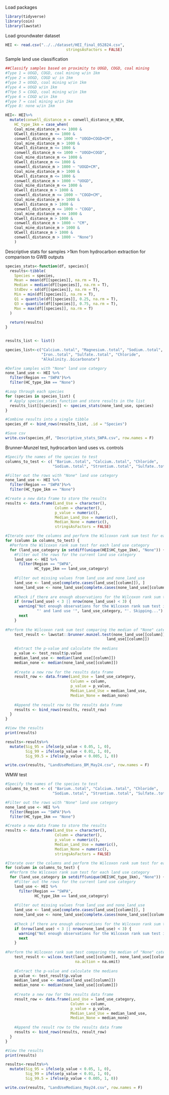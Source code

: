 
Load packages
```{r}
library(tidyverse)
library(coin)
library(lawstat)
```

Load groundwater dataset
```{r}
HEI <- read.csv("../../dataset/HEI_final_052824.csv", 
                           stringsAsFactors = FALSE)
```

Sample land use classification
```{r}
##Classify samples based on proximity to UOGD, COGD, coal mining
#Type 1 = UOGD, COGD, coal mining w/in 1km
#Type 2 = UOGD, COGD w/ in 1km
#Type 3 = UOGD, coal mining w/in 1km
#Type 4 = UOGD w/in 1km
#TYpe 5 = COGD, coal mining w/in 1km
#Type 6 = COGD w/in 1km
#Type 7 = coal mining w/in 1km
#Type 8: none w/in 1km

HEI<- HEI%>%
  mutate(conwell_distance_m = conwell_distance_m_NEW,
    HC_type_1km = case_when(
    Coal_mine_distance_m <= 1000 & 
    UCwell_distance_m <= 1000 & 
    conwell_distance_m <= 1000 ~ "UOGD+COGD+CM",
    Coal_mine_distance_m > 1000 &
    UCwell_distance_m <= 1000 & 
    conwell_distance_m <= 1000 ~ "UOGD+COGD",
    Coal_mine_distance_m <= 1000 & 
    UCwell_distance_m <= 1000 & 
    conwell_distance_m > 1000 ~ "UOGD+CM",
    Coal_mine_distance_m > 1000 & 
    UCwell_distance_m <= 1000 & 
    conwell_distance_m > 1000 ~ "UOGD",
    Coal_mine_distance_m <= 1000 & 
    UCwell_distance_m > 1000 & 
    conwell_distance_m <= 1000 ~ "COGD+CM",
    Coal_mine_distance_m > 1000 & 
    UCwell_distance_m > 1000 & 
    conwell_distance_m <= 1000 ~ "COGD",
    Coal_mine_distance_m <= 1000 & 
    UCwell_distance_m > 1000 & 
    conwell_distance_m > 1000 ~ "CM",
    Coal_mine_distance_m > 1000 & 
    UCwell_distance_m > 1000 & 
    conwell_distance_m > 1000 ~ "None")
    )
```

Descriptive stats for samples >1km from hydrocarbon extraction for comparison to GWB outputs
```{r}
species_stats<-function(df, species){
  results<-tibble(
    Species = species,
    Mean = mean(df[[species]], na.rm = T),
    Median = median(df[[species]], na.rm = T),
    StdDev = sd(df[[species]], na.rm = T),
    Min = min(df[[species]], na.rm = T),
    Q1 = quantile(df[[species]], 0.25, na.rm = T),
    Q3 = quantile(df[[species]], 0.75, na.rm = T),
    Max = max(df[[species]], na.rm = T)
  )
    
  return(results)
}


results_list <- list()

species_list<-c("Calcium..total", "Magnesium..total", "Sodium..total",
                "Iron..total", "Sulfate..total", "Chloride",
                "Alkalinity..bicarbonate")

#Define samples with "None" land use category
none_land_use <- HEI %>%
  filter(Region == "SWPA")%>%
  filter(HC_type_1km == "None")

#Loop through each species
for (species in species_list) {
  # Apply species_stats function and store results in the list
  results_list[[species]] <- species_stats(none_land_use, species)
}

#Combine results into a single tibble
species_df <- bind_rows(results_list, .id = "Species")

#Save csv
write.csv(species_df, "Descriptive_stats_SWPA.csv", row.names = F)
```

Brunner-Munzel test, hydrocarbon land uses vs. controls
```{r}
#Specify the names of the species to test
columns_to_test <- c( "Barium..total", "Calcium..total", "Chloride",
                     "Sodium..total", "Strontium..total", "Sulfate..total")

#Filter out the rows with "None" land use category
none_land_use <- HEI %>%
  filter(Region == "SWPA")%>%
  filter(HC_type_1km == "None")

#Create a new data frame to store the results
results <- data.frame(Land_Use = character(),
                      Column = character(),
                      p_value = numeric(),
                      Median_Land_Use = numeric(),
                      Median_None = numeric(),
                      stringsAsFactors = FALSE)

#Iterate over the columns and perform the Wilcoxon rank sum test for each land use category
for (column in columns_to_test) {
  #Perform the Wilcoxon rank sum test for each land use category
  for (land_use_category in setdiff(unique(HEI$HC_type_1km), "None")) {
    #Filter out the rows for the current land use category
    land_use <- HEI %>%
      filter(Region == "SWPA",
             HC_type_1km == land_use_category)
    
    #Filter out missing values from land_use and none_land_use
    land_use <- land_use[complete.cases(land_use[[column]]), ]
    none_land_use <- none_land_use[complete.cases(none_land_use[[column]]), ]
    
    #Check if there are enough observations for the Wilcoxon rank sum test
    if (nrow(land_use) < 3 || nrow(none_land_use) < 3) {
      warning("Not enough observations for the Wilcoxon rank sum test in column '", column, 
              "' and land use '", land_use_category, "'. Skipping...")
      next
    }
    
#Perform the Wilcoxon rank sum test comparing the median of "None" category with the current land use category
    test_result <- lawstat::brunner.munzel.test(none_land_use[[column]],
                                             land_use[[column]])
    
    #Extract the p-value and calculate the medians
    p_value <- test_result$p.value
    median_land_use <- median(land_use[[column]])
    median_none <- median(none_land_use[[column]])
    
    #Create a new row for the results data frame
    result_row <- data.frame(Land_Use = land_use_category,
                             Column = column,
                             p_value = p_value,
                             Median_Land_Use = median_land_use,
                             Median_None = median_none)
    
    #Append the result row to the results data frame
    results <- bind_rows(results, result_row)
  }
}

#View the results
print(results)

results<-results%>%
  mutate(Sig_95 = ifelse(p_value < 0.05, 1, 0),
         Sig_99 = ifelse(p_value < 0.01, 1, 0),
         Sig_99.5 = ifelse(p_value < 0.005, 1, 0))

write.csv(results, "LandUseMedians_BM_May24.csv", row.names = F)
```

WMW test
```{r}
#Specify the names of the species to test
columns_to_test <- c( "Barium..total", "Calcium..total", "Chloride",
                     "Sodium..total", "Strontium..total", "Sulfate..total")

#Filter out the rows with "None" land use category
none_land_use <- HEI %>%
  filter(Region == "SWPA")%>%
  filter(HC_type_1km == "None")

#Create a new data frame to store the results
results <- data.frame(Land_Use = character(),
                      Column = character(),
                      p_value = numeric(),
                      Median_Land_Use = numeric(),
                      Median_None = numeric(),
                      stringsAsFactors = FALSE)

#Iterate over the columns and perform the Wilcoxon rank sum test for each land use category
for (column in columns_to_test) {
  #Perform the Wilcoxon rank sum test for each land use category
  for (land_use_category in setdiff(unique(HEI$HC_type_1km), "None")) {
    #Filter out the rows for the current land use category
    land_use <- HEI %>%
      filter(Region == "SWPA",
             HC_type_1km == land_use_category)
    
    #Filter out missing values from land_use and none_land_use
    land_use <- land_use[complete.cases(land_use[[column]]), ]
    none_land_use <- none_land_use[complete.cases(none_land_use[[column]]), ]
    
    #Check if there are enough observations for the Wilcoxon rank sum test
    if (nrow(land_use) < 3 || nrow(none_land_use) < 3) {
      warning("Not enough observations for the Wilcoxon rank sum test in column '", column, "' and land use '", land_use_category, "'. Skipping...")
      next
    }
    
#Perform the Wilcoxon rank sum test comparing the median of "None" category with the current land use category
    test_result <- wilcox.test(land_use[[column]], none_land_use[[column]],
                               na.action = na.omit)
    
    #Extract the p-value and calculate the medians
    p_value <- test_result$p.value
    median_land_use <- median(land_use[[column]])
    median_none <- median(none_land_use[[column]])
    
    #Create a new row for the results data frame
    result_row <- data.frame(Land_Use = land_use_category,
                             Column = column,
                             p_value = p_value,
                             Median_Land_Use = median_land_use,
                             Median_None = median_none)
    
    #Append the result row to the results data frame
    results <- bind_rows(results, result_row)
  }
}

#View the results
print(results)

results<-results%>%
  mutate(Sig_95 = ifelse(p_value < 0.05, 1, 0),
         Sig_99 = ifelse(p_value < 0.01, 1, 0),
         Sig_99.5 = ifelse(p_value < 0.005, 1, 0))

write.csv(results, "LandUseMedians_May24.csv", row.names = F)
```